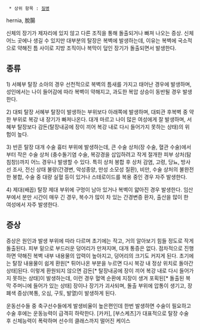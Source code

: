   * 상위 항목 : [[질병]]

hernia, 脫腸 

신체의 장기가 제자리에 있지 않고 다른 조직을 통해 돌출되거나 빠져 나오는 증상. 신체 어느 곳에나 생길 수 있지만 대부분의 탈장은 복벽에 발생하는데, 이유는 복벽에 국소적으로 약해진 틈 사이로 지방 조직이나 복막이 덮인 장기가 돌출되면서 발생한다. 

== 종류 ==
1) 서혜부 탈장
소아의 경우 선천적으로 복벽의 틈새를 가지고 태어난 경우에 발생하며, 성인에서는 나이 들어감에 따라 복벽이 약해지고, 과도한 복압 상승이 동반될 경우 발생한다.

2) 대퇴 탈장
서혜부 탈장이 발생하는 부위보다 아래쪽에 발생하며, 대퇴관 후복벽 중 약한 부위로 복강 내 장기가 빠져나온다. 대개 마르고 나이 많은 여성에게 잘 발생하며, 서혜부 탈장보다 감돈(탈장내공에 장이 끼어 복강 내로 다시 들어가지 못하는 상태)의 위험이 높다. 

3) 반흔 탈장
대개 수술 흉터 부위에 발생하는데, 큰 수술 상처(장 수술, 혈관 수술)에서부터 작은 수술 상처 (충수돌기염 수술, 복강경을 삽입하려고 작게 절개한 피부 상처(탐침창))까지 어느 경우나 발생할 수 있다. 특히 상처 봉합 후 상처 감염, 고령, 당뇨, 방사선 조사, 전신 상태 불량(간경변, 악성종양, 만성 소모성 질환), 비만, 수술 상처의 불완전한 봉합, 수술 중 대량 실혈 등이 있거나 스테로이드를 복용 중인 경우 자주 발생한다.

4) 제대(배꼽) 탈장
제대 부위에 구멍이 남아 있거나 복벽이 얇아진 경우 발생한다. 임산부에서 분만 시간이 매우 긴 경우, 복수가 많이 차 있는 간경변증 환자, 출산을 많이 한 여성에서 자주 발생한다.

== 증상 ==
증상은 원인과 발생 부위에 따라 다르며 초기에는 작고, 거의 알아보기 힘들 정도로 작게 돌출된다. 피부 밑으로 부드러운 덩어리가 만져지며, 대개 통증은 없다. 점차적으로 진행하면 약해진 복벽 내부 내용물의 압력이 높아지고, 덩어리의 크기도 커지게 된다. 초기에는 탈장 내용물이 쉽게 환원[* 튀어나온 부분을 누르면 다시 복강 내 정상 위치로 돌아간 상태]된다. 이렇게 환원되지 않으면 감돈[* 탈장내공에 장이 끼어 복강 내로 다시 들어가지 못하는 상태]이 발생하는데, 이런 경우 혈액 순환에 지장이 생겨 포획된[* 돌출된 복막 주머니에 들어가 있는 상태] 장이나 장기가 괴사되며, 돌출 부위에 압통이 생기고, 장 폐색 증상(복통, 오심, 구토, 발열)이 발생하게 된다.


운동선수들 중 축구선수들에게 발생비율이 높은편인데 한번 발생하면 수술이 필요하고 수술 후에는 운동능력이 급격히 하락한다. [카카], [부스케츠]가 대표적으로 탈장 수술 후 신체능력이 폭락하며 선수의 클래스까지 떨어진 케이스
